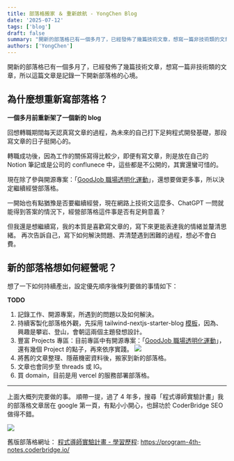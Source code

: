 ```yaml
---
title: 部落格搬家 ＆ 重新啟航 - YongChen Blog
date: '2025-07-12'
tags: ['blog']  
draft: false
summary: "開新的部落格已有一個多月了，已經發佈了幾篇技術文章，想寫一篇非技術類的文章，所以這篇文章是記錄一下開新部落格的心境"
authors: ['YongChen']
---
```


開新的部落格已有一個多月了，已經發佈了幾篇技術文章，想寫一篇非技術類的文章，所以這篇文章是記錄一下開新部落格的心境。


## 為什麼想重新寫部落格？
**一個多月前重新架了一個新的 blog**

回想轉職期間每天認真寫文章的過程，為未來的自己打下足夠程式開發基礎，那段寫文章的日子挺開心的。

轉職成功後，因為工作的關係寫得比較少，即便有寫文章，則是放在自己的 Notion 筆記或是公司的 conflunece 中，這些都是不公開的，其實還蠻可惜的。

現在除了參與開源專案：「[GoodJob 職場透明化運動](https://github.com/goodjoblife)」，還想要做更多事，所以決定繼續經營部落格。

一開始也有點猶豫是否要繼續經營，現在網路上技術文這麼多、ChatGPT 一問就能得到答案的情況下，經營部落格這件事是否有足夠意義？

但我還是想繼續寫，我的本質是喜歡寫文章的，寫下來更能表達我的情緒並釐清思緒。
再次告訴自己，寫下如何解決問題、弄清楚遇到困難的過程，想必不會白費。

## 新的部落格想如何經營呢？
想了一下如何持續產出，設定優先順序後條列要做的事情如下：

**TODO**
1. 記錄工作、開源專案，所遇到的問題以及如何解決。
2. 持續客製化部落格外觀，先採用 tailwind-nextjs-starter-blog [模板](https://github.com/timlrx/tailwind-nextjs-starter-blog)，因為、興趣是攀岩、登山，會朝這兩個主題發想設計。
3. 豐富 Projects 專區：目前專區中有開源專案：「[GoodJob 職場透明化運動](https://github.com/goodjoblife)」，還有幾個 Project 的點子，再來依序實踐。
    ![](https://static.coderbridge.com/img/YongChenSu/aaeaca6f863d42a2af58f9dacd753f31.png)
4. 將舊的文章整理、隱蔽機密資料後，搬家到新的部落格。
5. 文章也會同步至 threads 或 IG。
6. 買 domain，目前是用 vercel 的服務部署部落格。

----

上面大概列完要做的事。
順帶一提，過了 4 年多，搜尋「程式導師實驗計畫」我的部落格文章居在 google 第一頁，有點小小開心，也歸功於 CoderBridge SEO 做得不錯。

![](https://static.coderbridge.com/img/YongChenSu/36c5ecf7f916492e97e40539dc572111.png)

舊版部落格網址：
[程式導師實驗計畫 - 學習歷程](https://program-4th-notes.coderbridge.io/): https://program-4th-notes.coderbridge.io/